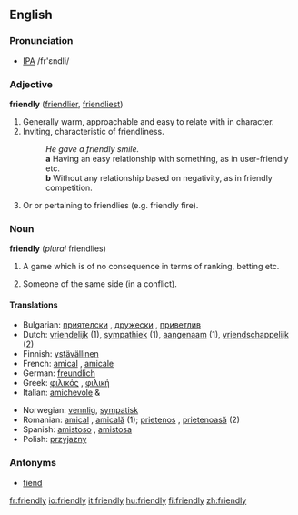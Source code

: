 ==English==

===Pronunciation===
*[[IPA]] /fr'εndli/

===Adjective===
'''friendly''' ([[friendlier]], [[friendliest]])

# Generally warm, approachable and easy to relate with in character.
# Inviting, characteristic of friendliness.
#:''He gave a friendly smile.''
#: '''a''' Having an easy relationship with something, as in user-friendly etc.
#: '''b''' Without any relationship based on negativity, as in friendly competition. 
# {{military}} Or or pertaining to friendlies (e.g. friendly fire).

===Noun===
'''friendly''' (''plural'' friendlies)

#A game which is of no consequence in terms of ranking, betting etc.
# {{military}} Someone of the same side (in a conflict).

==== Translations ====
{{top}}
*Bulgarian: [[приятелски]] {{m}}, [[дружески]] {{m}}, [[приветлив]] {{m}}
*Dutch: [[vriendelijk]] (1), [[sympathiek]] (1), [[aangenaam]] (1), [[vriendschappelijk]] (2)
*Finnish: [[ystävällinen]]
*French: [[amical]] {{m}}, [[amicale]] {{f}}
*German: [[freundlich]]
*Greek: [[φιλικός]] {{m}}, [[φιλική]] {{f}}
*Italian: [[amichevole]] {{m}} & {{f}}
{{mid}}
*Norwegian: [[vennlig]], [[sympatisk]]
*Romanian: [[amical]] {{m}}, [[amicală]] {{f}} (1); [[prietenos]] {{m}}, [[prietenoasă]] {{f}} (2) 
*Spanish: [[amistoso]] {{m}}, [[amistosa]] {{f}}
*Polish: [[przyjazny]] {{m}}
{{bottom}}

===Antonyms===
*[[fiend]]

[[fr:friendly]]
[[io:friendly]]
[[it:friendly]]
[[hu:friendly]]
[[fi:friendly]]
[[zh:friendly]]
